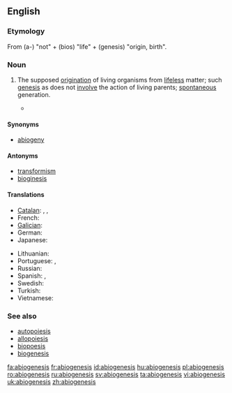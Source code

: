 ==English==

===Etymology===
From {{etyl|grc}} '''{{polytonic|[[ἀ-]]}}''' (a-) "not" + '''{{polytonic|[[βίος]]}}''' (bios) "life" + '''{{polytonic|[[γένεσις]]}}''' (genesis) "origin, birth".

===Noun===
{{en-noun|-}}

# {{biology}} The supposed [[origination]] of living organisms from [[lifeless]] matter; such [[genesis]] as does not [[involve]] the action of living parents; [[spontaneous]] generation.
#* {{quote-book|year=1870|author=Thomas Huxley|title=Imperial Granum, The Great Medicinal Food
|passage=I shall call the ... doctrine that living matter may be produced by not living matter, the hypothesis of '''abiogenesis'''}}

====Synonyms====
* [[abiogeny]]

====Antonyms====
* [[transformism]]
* [[bioginesis]]

====Translations====
{{trans-top|abiogenesis}}
* [[Catalan]]: {{t|ca|abiogènesi|f}},  {{t|ca|autogènesi|f}},  {{t|ca|generació espontània|f}}
* French: {{t|fr|abiogenèse|f}}
* [[Galician]]: {{t|gl|abioxénese|f}}
* German: {{t|de|Abiogenese|f}}
* Japanese: {{t|ja|自然発生説|tr=しぜんはっせいせつ, shizenhasseisetsu|sc=Jpan}}
{{trans-mid}}
* Lithuanian: {{t|lt|abiogenezė|f}}
* Portuguese: {{t|pt|abiogênese|f}},  {{qualifier|Portugal}} {{t|pt|abiogénese|f}}
* Russian: {{t|ru|абиогенез|m|tr=abiogenéz|alt=абиогене́з|sc=Cyrl}}
* Spanish: {{t|es|autogénesis|f}},  {{t|es|generación espontánea|f}}
* Swedish: {{t|sv|abiogenes|c}}
* Turkish: {{t|tr|abiyogenez}}
* Vietnamese: {{t|vi|sự phát sinh tự nhiên}}
{{trans-bottom}}

===See also===
* [[autopoiesis]]
* [[allopoiesis]]
* [[biopoesis]]
* [[biogenesis]]

[[fa:abiogenesis]]
[[fr:abiogenesis]]
[[id:abiogenesis]]
[[hu:abiogenesis]]
[[pl:abiogenesis]]
[[ro:abiogenesis]]
[[ru:abiogenesis]]
[[sv:abiogenesis]]
[[ta:abiogenesis]]
[[vi:abiogenesis]]
[[uk:abiogenesis]]
[[zh:abiogenesis]]